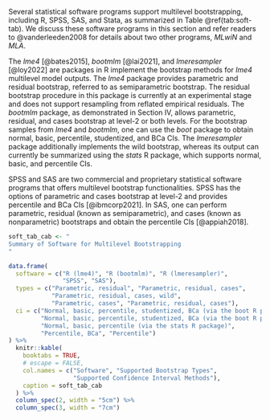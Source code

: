 Several statistical software programs support multilevel bootstrapping, including R, SPSS, SAS, and Stata, as summarized in Table\ \@ref(tab:soft-tab). We discuss these software programs in this section and refer readers to @vanderleeden2008 for details about two other programs, *MLwiN* and *MLA*. 

The *lme4* [@bates2015], *bootmlm* [@lai2021], and *lmeresampler* [@loy2022] are packages in R implement the bootstrap methods for *lme4* multilevel model outputs. The *lme4* package provides parametric and residual bootstrap, referred to as semiparametric bootstrap. The residual bootstrap procedure in this package is currently at an experimental stage and does not support resampling from reflated empirical residuals. The *bootmlm* package, as demonstrated in Section IV, allows parametric, residual, and cases bootstrap at level-2 or both levels. For the bootstrap samples from *lme4* and *bootmlm*, one can use the *boot* package to obtain normal, basic, percentile, studentized, and BCa CIs. The *lmeresampler* package additionally implements the wild bootstrap, whereas its output can currently be summarized using the *stats* R package, which supports normal, basic, and percentile CIs. 

SPSS and SAS are two commercial and proprietary statistical software programs that offers multilevel bootstrap functionalities. SPSS has the options of parametric and cases bootstrap at level-2 and provides percentile and BCa CIs [@ibmcorp2021]. In SAS, one can perform parametric, residual (known as semiparametric), and cases (known as nonparametric) bootstraps and obtain the percentile CIs [@appiah2018]. 

```r
soft_tab_cab <- "
Summary of Software for Multilevel Bootstrapping
"
```

```r
data.frame(
  software = c("R (lme4)", "R (bootmlm)", "R (lmeresampler)", 
               "SPSS", "SAS"), 
  types = c("Parametric, residual", "Parametric, residual, cases", 
            "Parametric, residual, cases, wild", 
            "Parametric, cases", "Parametric, residual, cases"), 
  ci = c("Normal, basic, percentile, studentized, BCa (via the boot R package)", 
         "Normal, basic, percentile, studentized, BCa (via the boot R package)", 
         "Normal, basic, percentile (via the stats R package)", 
         "Percentile, BCa", "Percentile")
) %>%
  knitr::kable(
    booktabs = TRUE,
    # escape = FALSE,
    col.names = c("Software", "Supported Bootstrap Types",
                  "Supported Confidence Interval Methods"),
    caption = soft_tab_cab
  ) %>%
  column_spec(2, width = "5cm") %>%
  column_spec(3, width = "7cm")
```

